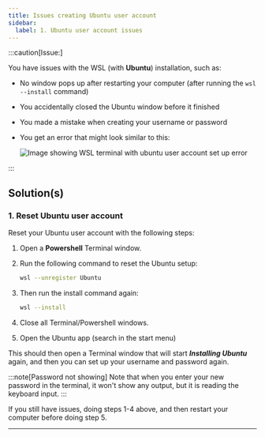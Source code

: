 ---
title: Issues creating Ubuntu user account
sidebar:
  label: 1. Ubuntu user account issues
---


:::caution[Issue:]

You have issues with the WSL (with **Ubuntu**) installation, such as:

- No window pops up after restarting your computer (after running the `wsl --install` command)
- You accidentally closed the Ubuntu window before it finished
- You made a mistake when creating your username or password
- You get an error that might look similar to this:

    ![Image showing WSL terminal with ubuntu user account set up error](/images/troubleshoot/windows-wsl/unbuntu-wsl-reinstall-issue.png)

:::

## Solution(s)

### 1. Reset Ubuntu user account

Reset your Ubuntu user account with the following steps:

<Steps>

1. Open a **Powershell** Terminal window.
2. Run the following command to reset the Ubuntu setup:

    ```bash
    wsl --unregister Ubuntu
    ```

3. Then run the install command again:

    ```bash
    wsl --install
    ```

4. Close all Terminal/Powershell windows.
5. Open the Ubuntu app (search in the start menu)

</Steps>

This should then open a Terminal window that will start ***Installing Ubuntu*** again, and then you can set up your username and password again.

:::note[Password not showing]
Note that when you enter your new password in the terminal, it won't show any output, but it is reading the keyboard input.
:::

If you still have issues, doing steps 1-4 above, and then restart your computer before doing step 5.

---
